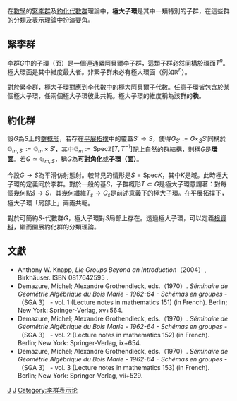 在[[數學|數學]]的[[緊性|緊]][[李群|李群]]及[[約化群|約化代數群]]理論中，'''極大子環'''是其中一類特別的子群，在這些群的分類及表示理論中扮演要角。

==緊李群==
李群<math>G</math>中的子環（面）是一個連通緊阿貝爾李子群，這類子群必然同構於環面<math>T^n</math>。極大環面是其中維度最大者。非緊子群未必有極大環面（例如<math>\mathbb{R}^n</math>）。

對於緊李群，極大子環對應到[[李代數|李代數]]中的極大阿貝爾子代數。任意子環皆包含於某個極大子環，任兩個極大子環彼此共軛。極大子環的維度稱為該群的'''秩'''。

==約化群==
設<math>G</math>為<math>S</math>上的[[群概形|群概形]]，若存在[[平展拓撲|平展拓撲]]中的覆蓋<math>S' \to S</math>，使得<math>G_{S'} := G \times_S S'</math>同構於<math>\mathbb{G}_{m,S'} := \mathbb{G}_m \times S'</math>，其中<math>\mathbb{G}_m := \mathrm{Spec}\mathbb{Z}[T,T^{-1}]</math>配上自然的群結構，則稱<math>G</math>是'''環面'''。若<math>G \simeq \mathbb{G}_{m,S}</math>，稱<math>G</math>為'''可對角化'''或'''子環（面）'''。

今設<math>G \to S</math>為平滑仿射態射。較常見的情形是<math>S = \mathrm{Spec} K</math>，其中<math>K</math>是域。此時極大子環的定義同於李群。對於一般的基<math>S</math>，子群概形<math>T \subset G</math>是極大子環意謂著：對每個幾何點<math>\bar{s} \to S</math>，其幾何纖維<math>T_{\bar{s}} \to G_{\bar{s}}</math>是前述意義下的極大子環。在平展拓撲下，極大子環「局部上」兩兩共軛。

對於可簡約<math>S</math>-代數群<math>G</math>，極大子環對<math>S</math>局部上存在。透過極大子環，可以定義[[根資料|根資料]]，繼而開展約化群的分類理論。

==文獻==
* Anthony W. Knapp, ''Lie Groups Beyond an Introduction''（2004）, Birkhäuser. ISBN 0817642595 .
* Demazure, Michel; Alexandre Grothendieck, eds.（1970）. ''Séminaire de Géométrie Algébrique du Bois Marie - 1962-64 - Schémas en groupes'' -（SGA 3） - vol. 1 (Lecture notes in mathematics 151)  (in French). Berlin; New York: Springer-Verlag, xv+564. 
* Demazure, Michel; Alexandre Grothendieck, eds.（1970）. ''Séminaire de Géométrie Algébrique du Bois Marie - 1962-64 - Schémas en groupes'' -（SGA 3） - vol. 2 (Lecture notes in mathematics 152)  (in French). Berlin; New York: Springer-Verlag, ix+654. 
* Demazure, Michel; Alexandre Grothendieck, eds.（1970）. ''Séminaire de Géométrie Algébrique du Bois Marie - 1962-64 - Schémas en groupes'' -（SGA 3） - vol. 3 (Lecture notes in mathematics 153)  (in French). Berlin; New York: Springer-Verlag, vii+529. 

[[Category:李群|J]]
[[Category:代數群|J]]
[[Category:李群表示论|Category:李群表示论]]
